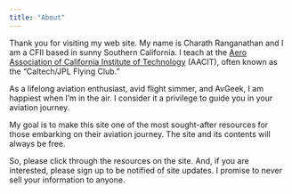 ```yaml
---
title: "About"
---
```


Thank you for visiting my web site. My name is Charath Ranganathan and I am a CFII based in sunny Southern California. I teach at the [Aero Association of California Institute of Technology](https://aacit.org/) (AACIT), often known as the "Caltech/JPL Flying Club."

As a lifelong aviation enthusiast, avid flight simmer, and AvGeek, I am happiest when I'm in the air. I consider it a privilege to guide you in your aviation journey.

My goal is to make this site one of the most sought-after resources for those embarking on their aviation journey. The site and its contents will always be free.

So, please click through the resources on the site. And, if you are interested, please sign up to be notified of site updates. I promise to never sell your information to anyone.



